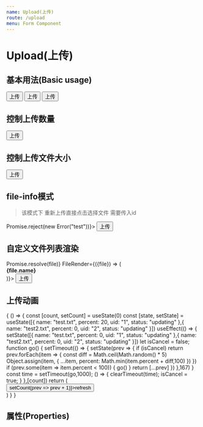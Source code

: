 ```yaml
---
name: Upload(上传)
route: /upload
menu: Form Component
---
```



# Upload(上传)

## 基本用法(Basic usage)
<Playground>
  <Upload>
    <Button>
      上传
    </Button>
  </Upload>
  <Upload listType="picture">
    <Button>
      上传
    </Button>
  </Upload>
  <Upload listType="file-info">
    <Button>
      上传
    </Button>
  </Upload>
</Playground>

## 控制上传数量
<Playground>
  <Upload max={1} listType="picture-card">
    <Button>
      上传
    </Button>
  </Upload>
</Playground>

## 控制上传文件大小
<Playground>
  <Upload maxSize={1} listType="picture-card">
    <Button>
      上传
    </Button>
  </Upload>
</Playground>

## file-info模式

>该模式下 重新上传直接点击选择文件 需要传入id

<Playground>
  <Upload max={1} listType="file-info" id="fileInfo" onUpload={() => Promise.reject(new Error("test"))}>
    <Button>
      上传
    </Button>
  </Upload>
</Playground>

## 自定义文件列表渲染
<Playground>
  <Upload onUpload={(file) => Promise.resolve(file)} FileRender={({file}) => (<div><strong>{file.name}</strong></div>)}>
    <Button>
      上传
    </Button>
  </Upload>
</Playground>

## 上传动画

<Playground>
  {
    () => {
      const [count, setCount] = useState(0)
      const [state, setState] = useState([{
        name: "test.txt",
        percent: 20,
        uid: "1",
        status: "updating"
      },{
        name: "test2.txt",
        percent: 0,
        uid: "2",
        status: "updating"
      }])
      useEffect(() => {
        setState([{
          name: "test.txt",
          percent: 0,
          uid: "1",
          status: "updating"
        },{
          name: "test2.txt",
          percent: 0,
          uid: "2",
          status: "updating"
        }])
        let isCancel = false;
        function go() {
          setTimeout(() => {
            setState(prev => {
              if (isCancel) return
              prev.forEach(item => {
                const diff = Math.ceil(Math.random() * 5)
                Object.assign(item, {
                  ...item,
                  percent: Math.min(item.percent + diff,100)
                })
              })
              if (prev.some(item => item.percent < 100)) {
                go()
              }
              return [...prev]
            })
          },167)
        }
        const time = setTimeout(go,1000);
        () => {
          clearTimeout(time);
          isCancel = true;
        }
      },[count])
      return (
        <div style={{
          padding: 24,
          backgroundColor: "rgba(0, 0, 0, 0.5)"
        }}>
          <Button onClick={() => setCount(prev => prev + 1)}>refresh</Button>
          <UploadProgress progresses={state}/>
        </div>
      )
    }
  }
</Playground>

## 属性(Properties)

<Props of={Upload} />